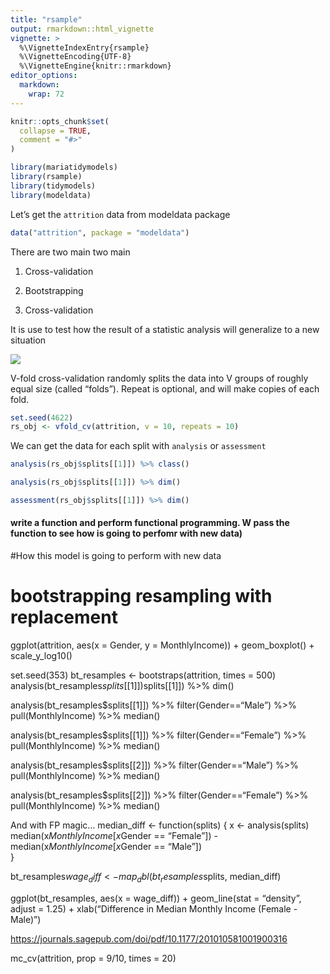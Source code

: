 ```yaml
---
title: "rsample"
output: rmarkdown::html_vignette
vignette: >
  %\VignetteIndexEntry{rsample}
  %\VignetteEncoding{UTF-8}
  %\VignetteEngine{knitr::rmarkdown}
editor_options: 
  markdown: 
    wrap: 72
---
```


```r
knitr::opts_chunk$set(
  collapse = TRUE,
  comment = "#>"
)
```

```r
library(mariatidymodels)
library(rsample)
library(tidymodels)
library(modeldata)
```

Let's get the `attrition` data from modeldata package

```r
data("attrition", package = "modeldata")
```

There are two main two main

1.  Cross-validation

2.  Bootstrapping

3.  Cross-validation

It is use to test how the result of a statistic analysis will generalize
to a new situation

![](https://raw.githubusercontent.com/topepo/rstudio-conf-2018/master/Materials/Part_2_Basic_Principals_files/figure-html/cv-plot-1.svg)

V-fold cross-validation randomly splits the data into V groups of
roughly equal size (called "folds"). Repeat is optional, and will make
copies of each fold.

```r
set.seed(4622)
rs_obj <- vfold_cv(attrition, v = 10, repeats = 10)
```

We can get the data for each split with `analysis` or `assessment`

```r
analysis(rs_obj$splits[[1]]) %>% class()

analysis(rs_obj$splits[[1]]) %>% dim()

assessment(rs_obj$splits[[1]]) %>% dim()

```

#### write a function and perform functional programming.  W pass the function to see how is going to perfomr with new data)

\#How this model is going to perform with new data

# bootstrapping resampling with replacement

ggplot(attrition, aes(x = Gender, y = MonthlyIncome)) + geom_boxplot() +
scale_y\_log10()

set.seed(353) bt_resamples \<- bootstraps(attrition, times = 500)
analysis(bt_resamples$splits[[1]]) %>% dim() assessment(bt_resamples$splits[[1]])
%\>% dim()

analysis(bt_resamples\$splits[[1]]) %\>% filter(Gender=="Male") %\>%
pull(MonthlyIncome) %\>% median()

analysis(bt_resamples\$splits[[1]]) %\>% filter(Gender=="Female") %\>%
pull(MonthlyIncome) %\>% median()

analysis(bt_resamples\$splits[[2]]) %\>% filter(Gender=="Male") %\>%
pull(MonthlyIncome) %\>% median()

analysis(bt_resamples\$splits[[2]]) %\>% filter(Gender=="Female") %\>%
pull(MonthlyIncome) %\>% median()

And with FP magic... median_diff \<- function(splits) { x \<-
analysis(splits) median(x$MonthlyIncome[x$Gender == "Female"]) -
median(x$MonthlyIncome[x$Gender == "Male"])\
}

bt_resamples$wage_diff <- map_dbl(bt_resamples$splits, median_diff)

ggplot(bt_resamples, aes(x = wage_diff)) + geom_line(stat = "density",
adjust = 1.25) + xlab("Difference in Median Monthly Income (Female -
Male)")

<https://journals.sagepub.com/doi/pdf/10.1177/201010581001900316>

mc_cv(attrition, prop = 9/10, times = 20)
